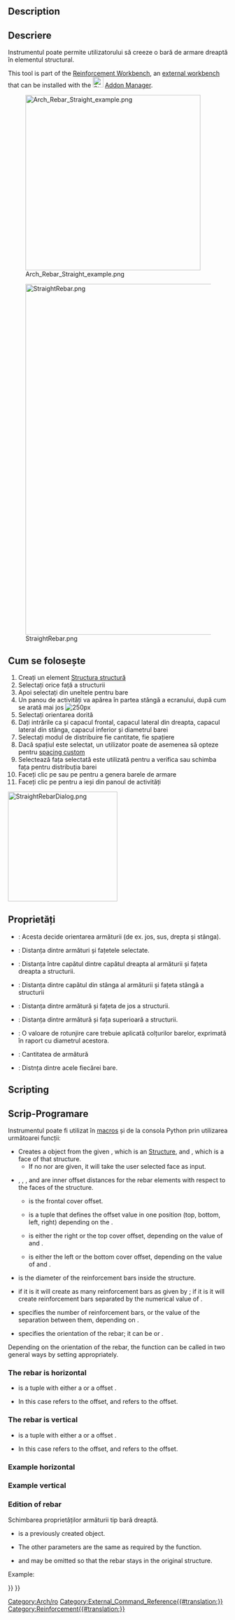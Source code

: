 <languages/>

<div class="mw-translate-fuzzy">
{{docnav/ro|[[Arch_CompRebarStraight|Arch CompRebarStraight/ro]]|[[Arch_Rebar_UShape/ro|UShape Rebar]]|[[Arch_Workbench/ro|Arch]]|IconL=Arch_CompRebarStraight.png|IconC=Workbench_Arch.svg|IconR=Arch_Rebar_UShape.png}}
</div>

<div class="mw-translate-fuzzy">
{{GuiCommand/ro
|Name=Arch Rebar UShape
|Name/ro=Arch Rebar UShape
|MenuLocation=Arch → Rebar tools
|Workbenches=[[Arch_Workbench/ro|Arch]]
|Shortcut=None
|SeeAlso=[[Arch_Rebar_LShape/ro|LShape Rebar]]
|Addon=Reinforcement
}}
</div>

==Description==

<div class="mw-translate-fuzzy">
== Descriere ==
Instrumentul {{KEY|[[Image:Arch_Rebar_Straight.png|16px]] Straight Rebar}}poate permite utilizatorului să creeze o bară de armare dreaptă în elementul structural.
</div>

This tool is part of the [[Reinforcement_Workbench|Reinforcement Workbench]], an [[External_workbenches|external workbench]] that can be installed with the [[Image:Std_AddonMgr.svg|24px]] [[Std_AddonMgr|Addon Manager]].

[[Image:Arch_Rebar_Straight_example.png|400px]]
<div class="mw-translate-fuzzy">
[[Image:StraightRebar.png|800px]]
</div>

<span id="Usage"></span>
== Cum se folosește ==

<div class="mw-translate-fuzzy">
# Creați un element [[Arch Structure/ro|Structura structură]]
# Selectați orice față a structurii
# Apoi selectați {{KEY | [[Image: Arch_Rebar_Straight.png | 16px]] Șipcă drept}} din uneltele pentru bare
# Un panou de activități va apărea în partea stângă a ecranului, după cum se arată mai jos [[Image: StraightRebarDialog.png | 250px]]
# Selectați orientarea dorită
# Dați intrările ca și capacul frontal, capacul lateral din dreapta, capacul lateral din stânga, capacul inferior și diametrul barei
# Selectați modul de distribuire fie cantitate, fie spațiere
# Dacă spațiul este selectat, un utilizator poate de asemenea să opteze pentru [[Custom_Spacing/ro| spacing custom]]
# Selectează fața selectată este utilizată pentru a verifica sau schimba fața pentru distribuția barei
# Faceți clic pe {{KEY | OK}} sau pe {{KEY | Apply}} pentru a genera barele de armare
# Faceți clic pe {{KEY | Cancel}} pentru a ieși din panoul de activități
</div>

[[Image:StraightRebarDialog.png|250px]]
{{Caption|Task panel for the tool}}

<span id="Properties"></span>
==Proprietăți==

* {{PropertyData|Orientation}}: Acesta decide orientarea armăturii (de ex. jos, sus, drepta și stânga).
* {{PropertyData|Front Cover}}: Distanța dintre armături și fațetele selectate.
* {{PropertyData|Right Cover}}: Distanța între capătul dintre capătul dreapta al armăturii și fațeta dreapta a structurii.
* {{PropertyData|Left Cover}}: Distanța dintre capătul din stânga al armăturii și fațeta stângă a structurii
* {{PropertyData|Bottom Cover}}: Distanța dintre armătură și fațeta de jos a structurii.
* {{PropertyData|Top Cover}}: Distanța dintre armătură și fața superioară a structurii.
* {{PropertyData|Rounding}}: O valoare de rotunjire care trebuie aplicată colțurilor barelor, exprimată în raport cu diametrul acestora.
* {{PropertyData|Amount}}: Cantitatea de armătură 
* {{PropertyData|Spacing}}: Distnța dintre acele fiecărei bare.

==Scripting==

<div class="mw-translate-fuzzy">
== Scrip-Programare ==
</div>

<div class="mw-translate-fuzzy">
Instrumentul {{KEY|[[Image:Arch_Rebar_Straight.png|16px]] Straight Rebar}} poate fi utilizat în [[macros]] și de la consola Python prin utilizarea următoarei funcții:
</div>

{{Code|code=
Rebar = makeStraightRebar(f_cover, coverAlong, rt_cover, lb_cover,
                          diameter, amount_spacing_check, amount_spacing_value, orientation="Horizontal",
                          structure=None, facename=None)
}}

* Creates a {{incode|Rebar}} object from the given {{incode|structure}}, which is an [[Arch_Structure|Structure]], and {{incode|facename}}, which is a face of that structure.
** If no {{incode|structure}} nor {{incode|facename}} are given, it will take the user selected face as input.
* {{incode|f_cover}}, {{incode|coverAlong}}, {{incode|rt_cover}}, and {{incode|lb_cover}} are inner offset distances for the rebar elements with respect to the faces of the structure.
** {{incode|f_cover}} is the frontal cover offset.
** {{incode|coverAlong}} is a tuple {{incode|(position, value)}} that defines the offset value in one position (top, bottom, left, right) depending on the {{incode|orientation}}.
** {{incode|rt_cover}} is either the right or the top cover offset, depending on the value of {{incode|coverAlong}} and {{incode|orientation}}.
** {{incode|lb_cover}} is either the left or the bottom cover offset, depending on the value of {{incode|coverAlong}} and {{incode|orientation}}.
* {{incode|diameter}} is the diameter of the reinforcement bars inside the structure.
* {{incode|amount_spacing_check}} if it is {{incode|True}} it will create as many reinforcement bars as given by {{incode|amount_spacing_value}}; if it is {{incode|False}} it will create reinforcement bars separated by the numerical value of {{incode|amount_spacing_value}}.
* {{incode|amount_spacing_value}} specifies the number of reinforcement bars, or the value of the separation between them, depending on {{incode|amount_spacing_check}}.
* {{incode|orientation}} specifies the orientation of the rebar; it can be {{incode|"Horizontal"}} or {{incode|"Vertical"}}.

Depending on the orientation of the rebar, the function can be called in two general ways by setting {{incode|coverAlong}} appropriately.

=== The rebar is horizontal ===

{{Code|code=
Rebar = makeStraightRebar(f_cover, ("Top Side", value), right_cover, left_cover, ...)
Rebar = makeStraightRebar(f_cover, ("Bottom Side", value), right_cover, left_cover, ...)
}}

* {{incode|coverAlong}} is a tuple with either a {{incode|"Top Side"}} or a {{incode|"Bottom Side"}} offset {{incode|value}}.
* In this case {{incode|rt_cover}} refers to the {{incode|right_cover}} offset, and {{incode|lb_cover}} refers to the {{incode|left_cover}} offset.

=== The rebar is vertical ===

{{Code|code=
Rebar = makeStraightRebar(f_cover, ("Left Side", value), top_cover, bottom_cover, ...)
Rebar = makeStraightRebar(f_cover, ("Right Side", value), top_cover, bottom_cover, ...)
}}

* {{incode|coverAlong}} is a tuple with either a {{incode|"Left Side"}} or a {{incode|"Right Side"}} offset {{incode|value}}.
* In this case {{incode|rt_cover}} refers to the {{incode|top_cover}} offset, and {{incode|lb_cover}} refers to the {{incode|bottom_cover}} offset.

=== Example horizontal ===

{{Code|code=
import Arch, Draft, StraightRebar

Structure = Arch.makeStructure(length=1000, width=1000, height=400)
Structure.ViewObject.Transparency = 80
FreeCAD.ActiveDocument.recompute()

Rebar = StraightRebar.makeStraightRebar(50, ("Bottom Side", 20), 100, 100,
                                        12, True, 5, "Horizontal", Structure, "Face4")
Rebar.ViewObject.ShapeColor = (0.9, 0.0, 0.0)

Rebar2 = StraightRebar.makeStraightRebar(50, ("Bottom Side", 50), 100, 100,
                                         12, True, 5, "Horizontal", Structure, "Face6")
Rebar2.ViewObject.ShapeColor = (0.0, 0.0, 0.9)
}}

===Example vertical ===

{{Code|code=
import Arch, Draft, StraightRebar

Structure2 = Arch.makeStructure(length=1000, width=1000, height=400)
Structure2.ViewObject.Transparency = 80
Draft.move(Structure2, FreeCAD.Vector(1500, 0, 0))
FreeCAD.ActiveDocument.recompute()

Rebar3 = StraightRebar.makeStraightRebar(50, ("Left Side", 20), 100, 100,
                                         12, True, 5, "Vertical", Structure2, "Face4")
Rebar3.ViewObject.ShapeColor = (0.9, 0.5, 0.0)

Rebar4 = StraightRebar.makeStraightRebar(50, ("Left Side", 50), 100, 100,
                                         12, True, 5, "Vertical", Structure2, "Face6")
Rebar4.ViewObject.ShapeColor = (0.0, 0.5, 0.5)
}}

=== Edition of rebar ===

<div class="mw-translate-fuzzy">
Schimbarea proprietăților armăturii tip bară dreaptă.
</div>

{{Code|code=
editStraightRebar(Rebar, f_cover, coverAlong, rt_cover, lb_cover,
                  diameter, amount_spacing_check, amount_spacing_value, orientation,
                  structure=None, facename=None)
}}

* {{incode|Rebar}} is a previously created {{incode|StraightRebar}} object.
* The other parameters are the same as required by the {{incode|makeStraightRebar()}} function.
* {{incode|structure}} and {{incode|facename}} may be omitted so that the rebar stays in the original structure.

Example:

{{Code|code=
import StraightRebar

StraightRebar.editStraightRebar(Rebar, 50, ("Top Side", 20), 100, 100,
                                24, True, 7, "Horizontal")

StraightRebar.editStraightRebar(Rebar2, 50, ("Top Side", 50), 100, 100,
                                24, True, 7, "Horizontal")

StraightRebar.editStraightRebar(Rebar3, 50, ("Right Side", 20), 100, 100,
                                24, True, 7, "Vertical")

StraightRebar.editStraightRebar(Rebar4, 50, ("Right Side", 50), 100, 100,
                                24, True, 7, "Vertical")
}}


<div class="mw-translate-fuzzy">
[[Category:Arch/ro]]
</div>

[[Category:External_Command_Reference{{#translation:}}]]
[[Category:Reinforcement{{#translation:}}]]
{{BIM_Tools_navi{{#translation:}}}}
{{Userdocnavi{{#translation:}}}}